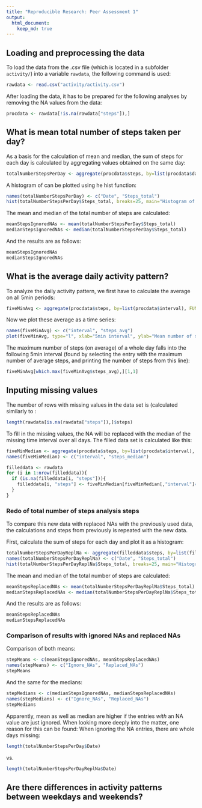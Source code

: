 ```yaml
---
title: "Reproducible Research: Peer Assessment 1"
output: 
  html_document:
    keep_md: true
---
```



<!--- ============================================================================= --->
## Loading and preprocessing the data

To load the data from the .csv file (which is located in a subfolder `activity/`) into a variable `rawdata`, the following command is used:

```r
rawdata <- read.csv("activity/activity.csv")
```

After loading the data, it has to be prepared for the following analyses by removing the NA values from the data:

```r
procdata <- rawdata[!is.na(rawdata["steps"]),]
```



<!--- ============================================================================= --->
## What is mean total number of steps taken per day?

As a basis for the calculation of mean and median, the sum of steps for each day is calculated by aggregating values obtained on the same day:

```r
totalNumberStepsPerDay <- aggregate(procdata$steps, by=list(procdata$date), FUN=sum)
```

A histogram of can be plotted using he hist function:

```r
names(totalNumberStepsPerDay) <- c("Date", "Steps_total")
hist(totalNumberStepsPerDay$Steps_total, breaks=25, main="Histogram of total number of steps per day", xlab="Total number of steps per day")
```


The mean and median of the total number of steps are calculated:

```r
meanStepsIgnoredNAs <- mean(totalNumberStepsPerDay$Steps_total)
medianStepsIgnoredNAs <- median(totalNumberStepsPerDay$Steps_total)
```

And the results are as follows:

```r
meanStepsIgnoredNAs
medianStepsIgnoredNAs
```



<!--- ============================================================================= --->
## What is the average daily activity pattern?

To analyze the daily activity pattern, we first have to calculate the average on all 5min periods:

```r
fiveMinAvg <- aggregate(procdata$steps, by=list(procdata$interval), FUN=mean)
```

Now we plot these average as a time series:

```r
names(fiveMinAvg) <- c("interval", "steps_avg")
plot(fiveMinAvg, type="l", xlab="5min interval", ylab="Mean number of steps", main="Average number of steps over 5min intervals of a day")
```

The maximum number of steps (on average) of a whole day falls into the following 5min interval (found by selecting the entry with the maximum number of average steps, and printing the number of steps from this line):

```r
fiveMinAvg[which.max(fiveMinAvg$steps_avg),][1,1]
```


<!--- ============================================================================= --->
## Inputing missing values

The number of rows with missing values in the data set is (calculated similarly to :

```r
length(rawdata[is.na(rawdata["steps"]),]$steps)
```


To fill in the missing values, the NA will be replaced with the median of the missing time interval over all days. The filled data set is calculated like this:

```r
fiveMinMedian <- aggregate(procdata$steps, by=list(procdata$interval), FUN=median)
names(fiveMinMedian) <- c("interval", "steps_median")

filleddata <- rawdata
for (i in 1:nrow(filleddata)){
  if (is.na(filleddata[i, "steps"])){
    filleddata[i, "steps"] <- fiveMinMedian[fiveMinMedian[,"interval"]==filleddata[i, "interval"], "steps_median"]
  }
}
```


### Redo of total number of steps analysis steps

To compare this new data with replaced NAs with the previously used data, the calculations and steps from previously is repeated with the new data.


First, calculate the sum of steps for each day and plot it as a histogram:

```r
totalNumberStepsPerDayReplNa <- aggregate(filleddata$steps, by=list(filleddata$date), FUN=sum)
names(totalNumberStepsPerDayReplNa) <- c("Date", "Steps_total")
hist(totalNumberStepsPerDayReplNa$Steps_total, breaks=25, main="Histogram of total number of steps per day (with replaced NAs)", xlab="Total number of steps per day")
```


The mean and median of the total number of steps are calculated:

```r
meanStepsReplacedNAs <- mean(totalNumberStepsPerDayReplNa$Steps_total)
medianStepsReplacedNAs <- median(totalNumberStepsPerDayReplNa$Steps_total)
```

And the results are as follows:

```r
meanStepsReplacedNAs
medianStepsReplacedNAs
```


### Comparison of results with ignored NAs and replaced NAs

Comparison of both means:

```r
stepMeans <- c(meanStepsIgnoredNAs, meanStepsReplacedNAs)
names(stepMeans) <- c("Ignore_NAs", "Replaced_NAs")
stepMeans
```

And the same for the medians:

```r
stepMedians <- c(medianStepsIgnoredNAs, medianStepsReplacedNAs)
names(stepMedians) <- c("Ignore_NAs", "Replaced_NAs")
stepMedians
```

Apparently, mean as well as median are higher if the entries *with* an NA value are just ignored. When looking more deeply into the matter, one reason for this can be found: When ignoring the NA entries, there are whole days missing:

```r
length(totalNumberStepsPerDay$Date)
```

vs.

```r
length(totalNumberStepsPerDayReplNa$Date)
```





## Are there differences in activity patterns between weekdays and weekends?
